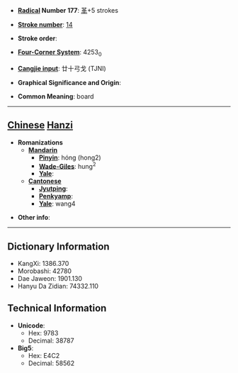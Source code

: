 * '''[[Wiktionary:Chinese radical index| Radical]] Number 177''': [[Wiktionary:Chinese radical index 革|革]]+5 strokes

* '''[[Wiktionary:Chinese total strokes index|Stroke number]]''': [[Wiktionary:Chinese total strokes index 14|14]]

* '''Stroke order''': 

* '''[[Wiktionary:Chinese four corner index|Four-Corner System]]''': 4253<sub>0</sub>

* '''[[Wiktionary:Chinese Cangjie index|Cangjie input]]''': 廿十弓戈 (TJNI)

* '''Graphical Significance and Origin''': 

* '''Common Meaning''': board

----

== [[Chinese]] [[Hanzi]] ==

* '''Romanizations'''
** '''[[Mandarin]]'''
*** '''[[Pinyin]]''': hóng (hong2)
*** '''[[Wade-Giles]]''': hung<sup>2</sup>
*** '''[[Yale]]''': 
** '''[[Cantonese]]'''
*** '''[[Jyutping]]''':
*** '''[[Penkyamp]]''': 
*** '''[[Yale]]''': wang4

* '''Other info''': 

----

== Dictionary Information ==

* KangXi: 1386.370
* Morobashi: 42780
* Dae Jaweon: 1901.130
* Hanyu Da Zidian: 74332.110

== Technical Information ==

* '''Unicode''':
** Hex: 9783
** Decimal: 38787
* '''Big5''':
** Hex: E4C2
** Decimal: 58562